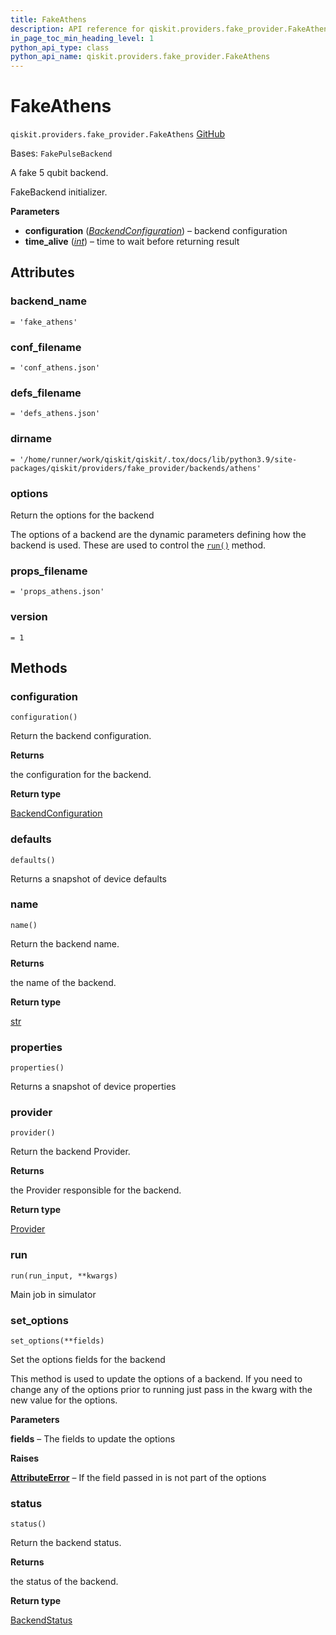 ```yaml
---
title: FakeAthens
description: API reference for qiskit.providers.fake_provider.FakeAthens
in_page_toc_min_heading_level: 1
python_api_type: class
python_api_name: qiskit.providers.fake_provider.FakeAthens
---
```


# FakeAthens

<span id="qiskit.providers.fake_provider.FakeAthens" />

`qiskit.providers.fake_provider.FakeAthens` [GitHub](https://github.com/qiskit/qiskit/tree/stable/0.25/qiskit/providers/fake_provider/backends/athens/fake_athens.py "view source code")

Bases: `FakePulseBackend`

A fake 5 qubit backend.

FakeBackend initializer.

**Parameters**

*   **configuration** ([*BackendConfiguration*](qiskit.providers.models.BackendConfiguration "qiskit.providers.models.BackendConfiguration")) – backend configuration
*   **time\_alive** ([*int*](https://docs.python.org/3/library/functions.html#int "(in Python v3.12)")) – time to wait before returning result

## Attributes

<span id="qiskit.providers.fake_provider.FakeAthens.backend_name" />

### backend\_name

`= 'fake_athens'`

<span id="qiskit.providers.fake_provider.FakeAthens.conf_filename" />

### conf\_filename

`= 'conf_athens.json'`

<span id="qiskit.providers.fake_provider.FakeAthens.defs_filename" />

### defs\_filename

`= 'defs_athens.json'`

<span id="qiskit.providers.fake_provider.FakeAthens.dirname" />

### dirname

`= '/home/runner/work/qiskit/qiskit/.tox/docs/lib/python3.9/site-packages/qiskit/providers/fake_provider/backends/athens'`

<span id="qiskit.providers.fake_provider.FakeAthens.options" />

### options

Return the options for the backend

The options of a backend are the dynamic parameters defining how the backend is used. These are used to control the [`run()`](#qiskit.providers.fake_provider.FakeAthens.run "qiskit.providers.fake_provider.FakeAthens.run") method.

<span id="qiskit.providers.fake_provider.FakeAthens.props_filename" />

### props\_filename

`= 'props_athens.json'`

<span id="qiskit.providers.fake_provider.FakeAthens.version" />

### version

`= 1`

## Methods

### configuration

<span id="qiskit.providers.fake_provider.FakeAthens.configuration" />

`configuration()`

Return the backend configuration.

**Returns**

the configuration for the backend.

**Return type**

[BackendConfiguration](qiskit.providers.models.BackendConfiguration "qiskit.providers.models.BackendConfiguration")

### defaults

<span id="qiskit.providers.fake_provider.FakeAthens.defaults" />

`defaults()`

Returns a snapshot of device defaults

### name

<span id="qiskit.providers.fake_provider.FakeAthens.name" />

`name()`

Return the backend name.

**Returns**

the name of the backend.

**Return type**

[str](https://docs.python.org/3/library/stdtypes.html#str "(in Python v3.12)")

### properties

<span id="qiskit.providers.fake_provider.FakeAthens.properties" />

`properties()`

Returns a snapshot of device properties

### provider

<span id="qiskit.providers.fake_provider.FakeAthens.provider" />

`provider()`

Return the backend Provider.

**Returns**

the Provider responsible for the backend.

**Return type**

[Provider](qiskit.providers.Provider "qiskit.providers.Provider")

### run

<span id="qiskit.providers.fake_provider.FakeAthens.run" />

`run(run_input, **kwargs)`

Main job in simulator

### set\_options

<span id="qiskit.providers.fake_provider.FakeAthens.set_options" />

`set_options(**fields)`

Set the options fields for the backend

This method is used to update the options of a backend. If you need to change any of the options prior to running just pass in the kwarg with the new value for the options.

**Parameters**

**fields** – The fields to update the options

**Raises**

[**AttributeError**](https://docs.python.org/3/library/exceptions.html#AttributeError "(in Python v3.12)") – If the field passed in is not part of the options

### status

<span id="qiskit.providers.fake_provider.FakeAthens.status" />

`status()`

Return the backend status.

**Returns**

the status of the backend.

**Return type**

[BackendStatus](qiskit.providers.models.BackendStatus "qiskit.providers.models.BackendStatus")

